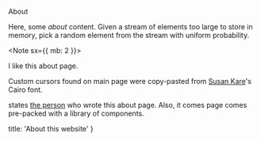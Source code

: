 <Heading as="h1" my={4}>About</Heading>

Here, some <em>about</em> content. Given a stream of elements too large to store in memory, pick a random element from the stream with uniform probability.

<Note sx={{ mb: 2 }}>

I like this about page.

</Note>

Custom cursors found on main page were copy-pasted from <a href="https://kare.com/">Susan Kare</a>'s Cairo font.

states <a target="_blank" href="https://twitter.com/hypervillain">the person</a> who wrote this about page. Also, it comes page comes pre-packed with a library of components.


  title: 'About this website'
}